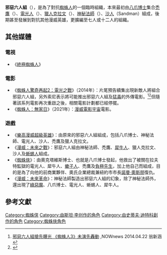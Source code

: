 {{request translation|en}}
{{noteTA|G1=美國漫畫
|1=zh-tw:邪惡六人組; zh-hk:六大狂魔;zh-cn:邪恶六人组;
|2=zh-tw:八爪博士; zh-hk:八爪魚博士;
|3=zh-tw:電光人; zh-hk:電魔;
|4=zh-tw:獵人克拉文; zh-hk:獵人克雷文;
|5=zh-tw:神秘法師; zh-hk:神秘客;
|6=zh-tw:禿鷹; zh-hk:禿鷹;
|7=zh-tw:沙人:zh-hk:沙魔:
|8=zh-tw:蜘蛛人; zh-hk:蜘蛛俠;zh-cn:蜘蛛侠;
}}
{{Infobox comics organization <!--Wikipedia:WikiProject Comics-->
|image=
|caption=
|name=邪惡六人組
|publisher=[[漫威漫畫|漫威漫畫]]
|debut=《Amazing Spider-Man Annual》#1 (1964年1月)<ref>{{cite book|last = Manning|first = Matthew K.|last2= Gilbert|first2= Laura, ed.|chapter= 1960s|title = Spider-Man Chronicle Celebrating 50 Years of Web-Slinging|url = https://archive.org/details/spidermanchronic0000cows|publisher = [[Dorling_Kindersley|Dorling Kindersley]]|year = 2012|page = [https://archive.org/details/spidermanchronic0000cows/page/27 27]|isbn = 978-0756692360|quote= Spidey faced his first true team of super villains in an oversized 73-pages extravaganza written by [Stan] Lee with art by [Steve] Ditko.}}</ref>
|creators=[[史丹·李|史丹·李]]<br>[[史蒂夫·迪特科|史蒂夫·迪特科]]
|base=紐約
|members=[[八爪博士|八爪博士]]<br>[[電光人|電光人]]<br>[[獵人克拉文|獵人克拉文]]<br>[[神秘法師|神秘法師]]<br>[[沙人_(漫威漫畫)|沙人]]<br>[[禿鷹_(漫威漫畫)|禿鷹]]
|subcat=Marvel Comics
|hero=
|villain=y
}}
'''邪惡六人組'''（{{lang-en|Sinister Six}}），是為了對抗[[蜘蛛人|蜘蛛人]]的一個臨時組織，本來最初由[[八爪博士|八爪博士]]集合[[禿鷹_(漫威漫畫)|禿鷹]]（{{lang|en|The Vulture}}）、[[電光人|電光人]]（{{lang|en|Electro}}）、[[獵人克拉文|獵人克拉文]]（{{lang|en|Kraven the Hunter}}）、[[神秘法師|神秘法師]]（{{lang|en|Mysterio}}）、[[沙人_(漫威漫畫)|沙人]]（Sandman）組成，後期甚至發展到對抗其他漫威英雄，更擴編至七人或十二人的組織。

==其他媒體==
===電視===
*《[[終極蜘蛛俠_(動畫)|終極蜘蛛人]]》

===電影===
* 《[[蜘蛛人驚奇再起2：電光之戰|蜘蛛人驚奇再起2：電光之戰]]》（2014年）：片尾預告續集出現新敵人將組合邪惡六人組，另外索尼表示將可能推出邪惡六人組及[[猛毒|猛毒]]的外傳電影。<ref>[http://www.nownews.com/n/2014/04/22/1202696 邪惡六人組搶先曝光 《蜘蛛人3》未演先轟動] {{Wayback|url=http://www.nownews.com/n/2014/04/22/1202696 |date=20170603114309 }},NOWnews 2014.04.22 翁新涵</ref><ref>{{Cite web |url=http://hypesphere.com/?p=24027 |title=索尼影業確定拍攝「蜘蛛人系列」獨立電影「猛毒」以及「邪惡六人組」 |accessdate=2014-06-05 |archive-date=2018-10-08 |archive-url=https://web.archive.org/web/20181008174958/https://www.hypesphere.com/?p=24027 |dead-url=yes }}</ref>但隨著該系列電影再次重啟之後，相關電影計劃都已經停擺。
* 《[[蜘蛛人：無家日|蜘蛛人：無家日]]》（2021年）：[[漫威電影宇宙：第四階段|漫威電影宇宙]]電影。

===遊戲===
* 《[[樂高漫威超級英雄|樂高漫威超級英雄]]》：由原來的邪惡六人組組成，包括八爪博士、神秘法師、電光人、沙人、禿鷹及獵人克拉文。
* 《[[漫威：未來之戰|漫威：未來之戰]]》：邪惡六人組由神秘法師、禿鷹、[[犀牛人|犀牛人]]、獵人克拉文、沙人及[[蜥蜴人|蜥蜴人]]組成。
* 《[[蜘蛛俠_(2018年遊戲)|蜘蛛俠]]》：由奧克塔維斯博士、也就是八爪博士發起，他救出了被關在拉夫特監獄的電光人、犀牛人、[[蠍子人|蠍子人]]、禿鷹及[[負極先生|負極先生]]，加上他自己而組成，目的是為了向他的前商業夥伴、奧氏企業總裁兼紐約市市長[[諾曼·奧斯朋|諾曼·奧斯朋]]復仇。
* 《[[漫威：未來革命|漫威：未來革命]]》：神秘法師製造出邪惡六人組的幻象，除了神秘法師外，還出現了[[綠惡魔|綠惡魔]]、八爪博士、電光人、蜥蜴人、犀牛人。

==參考文獻==
{{reflist}}

{{蜘蛛人登場角色}}
{{邪惡六人組}}
{{復仇者}}

[[Category:蜘蛛侠|Category:蜘蛛侠]]
[[Category:由斯坦·李创作的角色|Category:由斯坦·李创作的角色]]
[[Category:由史蒂夫·迪特科創作的角色|Category:由史蒂夫·迪特科創作的角色]]
[[Category:蜘蛛俠角色|Category:蜘蛛俠角色]]